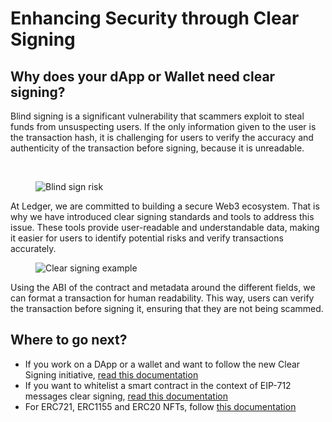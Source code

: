 # Enhancing Security through Clear Signing

## Why does your dApp or Wallet need clear signing?

Blind signing is a significant vulnerability that scammers exploit to steal funds from unsuspecting users. If the only information given to the user is the transaction hash, it is challenging for users to verify the accuracy and authenticity of the transaction before signing, because it is unreadable.

<br />

<div style={{ width: "90%" }} className="center">
  <figure>
    <img src="/blind-signing-risk.png" alt="Blind sign risk" />
  </figure>
</div>

At Ledger, we are committed to building a secure Web3 ecosystem. That is why we have introduced clear signing standards and tools to address this issue. These tools provide user-readable and understandable data, making it easier for users to identify potential risks and verify transactions accurately.

<div style={{ width: "90%" }} className="center">
  <figure>
    <img src="/clear-signing-cover.png" alt="Clear signing example" />
  </figure>
</div>

Using the ABI of the contract and metadata around the different fields, we can format a transaction for human readability. This way, users can verify the transaction before signing it, ensuring that they are not being scammed.

## Where to go next?

- If you work on a DApp or a wallet and want to follow the new Clear Signing initiative, [read this documentation](./clear-signing/eip7730)
- If you want to whitelist a smart contract in the context of EIP-712 messages clear signing, [read this documentation](./clear-signing/eip712)
- For ERC721, ERC1155 and ERC20 NFTs, follow [this documentation](./clear-signing/nft)
